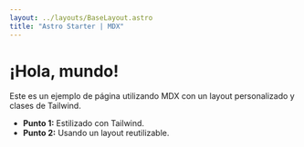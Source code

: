 ```yaml
---
layout: ../layouts/BaseLayout.astro
title: "Astro Starter | MDX"
---
```


# ¡Hola, mundo!

Este es un ejemplo de página utilizando MDX con un layout personalizado y clases de Tailwind.

- **Punto 1:** Estilizado con Tailwind.
- **Punto 2:** Usando un layout reutilizable.
